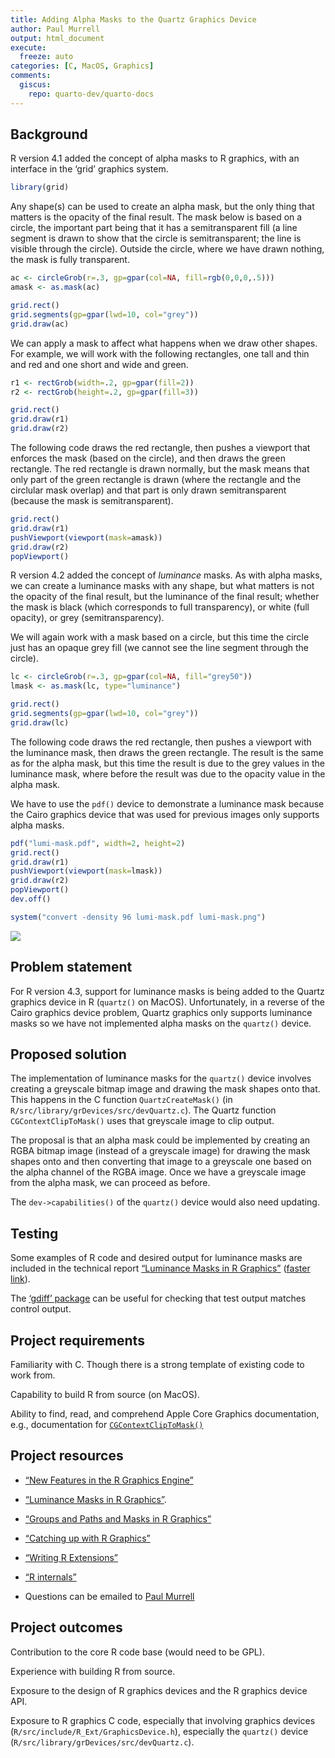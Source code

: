```yaml
---
title: Adding Alpha Masks to the Quartz Graphics Device
author: Paul Murrell
output: html_document
execute:
  freeze: auto
categories: [C, MacOS, Graphics]
comments:
  giscus: 
    repo: quarto-dev/quarto-docs
---
```


## Background

R version 4.1 added the concept of alpha masks to R graphics, with an interface in the 'grid' graphics system.

```r
library(grid)
```

Any shape(s) can be used to create an alpha mask, but the only thing that matters is the opacity of the final result. The mask below is based on a circle, the important part being that it has a semitransparent fill (a line segment is drawn to show that the circle is semitransparent; the line is visible through the circle). Outside the circle, where we have drawn nothing, the mask is fully transparent.

```r
ac <- circleGrob(r=.3, gp=gpar(col=NA, fill=rgb(0,0,0,.5)))
amask <- as.mask(ac)
```

```r
grid.rect()
grid.segments(gp=gpar(lwd=10, col="grey"))
grid.draw(ac)
```

We can apply a mask to affect what happens when we draw other shapes. For example, we will work with the following rectangles, one tall and thin and red and one short and wide and green.

```r
r1 <- rectGrob(width=.2, gp=gpar(fill=2))
r2 <- rectGrob(height=.2, gp=gpar(fill=3))
```

```r
grid.rect()
grid.draw(r1)
grid.draw(r2)
```

The following code draws the red rectangle, then pushes a viewport that enforces the mask (based on the circle), and then draws the green rectangle. The red rectangle is drawn normally, but the mask means that only part of the green rectangle is drawn (where the rectangle and the circlular mask overlap) and that part is only drawn semitransparent (because the mask is semitransparent).

```r
grid.rect()
grid.draw(r1)
pushViewport(viewport(mask=amask))
grid.draw(r2)
popViewport()
```

R version 4.2 added the concept of *luminance* masks. As with alpha masks, we can create a luminance masks with any shape, but what matters is not the opacity of the final result, but the luminance of the final result; whether the mask is black (which corresponds to full transparency), or white (full opacity), or grey (semitransparency).

We will again work with a mask based on a circle, but this time the circle just has an opaque grey fill (we cannot see the line segment through the circle).

```r
lc <- circleGrob(r=.3, gp=gpar(col=NA, fill="grey50"))
lmask <- as.mask(lc, type="luminance")
```

```r
grid.rect()
grid.segments(gp=gpar(lwd=10, col="grey"))
grid.draw(lc)
```

The following code draws the red rectangle, then pushes a viewport with the luminance mask, then draws the green rectangle. The result is the same as for the alpha mask, but this time the result is due to the grey values in the luminance mask, where before the result was due to the opacity value in the alpha mask.

We have to use the `pdf()` device to demonstrate a luminance mask because the Cairo graphics device that was used for previous images only supports alpha masks.

```r
pdf("lumi-mask.pdf", width=2, height=2)
grid.rect()
grid.draw(r1)
pushViewport(viewport(mask=lmask))
grid.draw(r2)
popViewport()
dev.off()
```

```r
system("convert -density 96 lumi-mask.pdf lumi-mask.png")
```

![](lumi-mask.png)

## Problem statement

For R version 4.3, support for luminance masks is being added to the Quartz graphics device in R (`quartz()` on MacOS). Unfortunately, in a reverse of the Cairo graphics device problem, Quartz graphics only supports luminance masks so we have not implemented alpha masks on the `quartz()` device.

## Proposed solution

The implementation of luminance masks for the `quartz()` device involves creating a greyscale bitmap image and drawing the mask shapes onto that. This happens in the C function `QuartzCreateMask()` (in `R/src/library/grDevices/src/devQuartz.c`). The Quartz function `CGContextClipToMask()` uses that greyscale image to clip output.

The proposal is that an alpha mask could be implemented by creating an RGBA bitmap image (instead of a greyscale image) for drawing the mask shapes onto and then converting that image to a greyscale one based on the alpha channel of the RGBA image. Once we have a greyscale image from the alpha mask, we can proceed as before.

The `dev->capabilities()` of the `quartz()` device would also need updating.

## Testing

Some examples of R code and desired output for luminance masks are included in the technical report ["Luminance Masks in R Graphics"](https://stattech.wordpress.fos.auckland.ac.nz/2021/12/01/2021-04-luminance-masks-in-r-graphics/) ([faster link](https://protect-au.mimecast.com/s/SkAFCq71EMFpz5z7fZ37by?domain=stat.auckland.ac.nz)).

The ['gdiff' package](https://cran.rstudio.com/web/packages/gdiff/) can be useful for checking that test output matches control output.

## Project requirements

Familiarity with C. Though there is a strong template of existing code to work from.

Capability to build R from source (on MacOS).

Ability to find, read, and comprehend Apple Core Graphics documentation, e.g., documentation for [`CGContextClipToMask()`](https://developer.apple.com/documentation/coregraphics/1456497-cgcontextcliptomask)

## Project resources

-   ["New Features in the R Graphics Engine"](https://developer.r-project.org/Blog/public/2020/07/15/new-features-in-the-r-graphics-engine/)

-   ["Luminance Masks in R Graphics"](https://stattech.wordpress.fos.auckland.ac.nz/2021/12/01/2021-04-luminance-masks-in-r-graphics/).

-   ["Groups and Paths and Masks in R Graphics"](https://developer.r-project.org/Blog/public/2021/12/06/groups-and-paths-and-masks-in-r-graphics/index.html)

-   ["Catching up with R Graphics"](https://stattech.wordpress.fos.auckland.ac.nz/2020/07/14/2020-04-catching-up-with-r-graphics/)

-   ["Writing R Extensions"](https://cran.r-project.org/doc/manuals/r-devel/R-exts.html)

-   ["R internals"](https://cran.r-project.org/doc/manuals/r-devel/R-ints.html)

-   Questions can be emailed to [Paul Murrell](mailto:paul@stat.auckland.ac.nz)

## Project outcomes

Contribution to the core R code base (would need to be GPL).

Experience with building R from source.

Exposure to the design of R graphics devices and the R graphics device API.

Exposure to R graphics C code, especially that involving graphics devices (`R/src/include/R_Ext/GraphicsDevice.h`), especially the `quartz()` device (`R/src/library/grDevices/src/devQuartz.c`).
